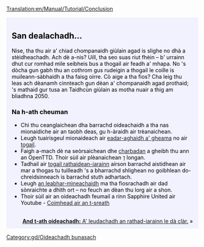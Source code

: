 [[Translation:en/Manual/Tutorial/Conclusion]]

{{en/Tabs|5|5
|gd/Manual/Tutorial/Main Page|1. A' tòiseachadh<!--
-->|gd/Manual/Tutorial/Busaichean|2. Busaichean<!--
-->|gd/Manual/Tutorial/Trèanaichean|3. Trèanaichean<!--
-->|gd/Manual/Tutorial/Plèanaichean|4. Plèanaichean<!--
-->|gd/Manual/Tutorial/Earradh|5. Earradh}}
<div style="padding:.5em 1em 1em 1em; border-top:none; background-color:#f1f2fe; color:#000;">
{{gd/Oideachadh}}

==San dealachadh...==
Nise, tha thu air a' chiad chompanaidh giùlain agad is slighe no dhà a stèidheachadh. Ach dè a-nis? Uill, tha seo suas riut fhèin – b' urrainn dhut cur romhad mìle seibheis bus a thogail air feadh a' mhapa. No 's dòcha gun gabh thu an cothrom gus rudeigin a thogail le coille is  muileann-sàbhaidh a tha faisg oirre. Cò aige a tha fios? Cha leig thu leas ach dèanamh cinnteach gun dèan a' chompanaidh agad prothaid; 's mathaid gur tusa an Taidhcùn giùlain as motha nuair a thig am bliadhna 2050.

===Na h-ath cheuman===
* Chì thu ceanglaichean dha barrachd oideachaidh a tha nas mionaidiche air an taobh deas, gu h-àraidh air trèanaichean.
* Leugh tuairisgeul mionaideach air [[en/Manual/Game interface|eadar-aghaidh a' gheama]] no air [[en/Manual/Construction|togail]].
* Faigh a-mach dè na seòrsaichean dhe [[en/Manual/Vehicles|charbadan]] a gheibh thu ann an OpenTTD. Thoir sùil air plèanaichean ⁊ longan.
* Tadhail air [[en/Manual/Railway construction|togail rathaidean-iarainn]] airson barrachd aistidhean air mar a thogas tu tuilleadh 's a bharrachd shlighean no goibhlean do-chreidsinneach is barrachd stuth adhartach.
* Leugh [[en/Manual/Main Page| an leabhar-mìneachaidh]] ma tha fiosrachadh air dad sònraichte a dhìth ort – no feuch an dèan thu lorg air a shon.
* Thoir sùil air an oideachadh feumail a rinn Sapphire United air Youtube - [http://www.youtube.com/watch?v=KAriYewKvj8&feature=PlayList&p=C168C0CB0588B9A0&index=0&playnext=1 Coimhead air an t-sreath]

<br style="clear:both;">
<span style="float: right">[[gd/Manual/Tutorial/Dà clàr rèile|'''And t-ath oideachadh:''' A' leudachadh an rathad-iarainn le dà clàr.]] &raquo;</span>
</div>
[[Category:gd/Oideachadh bunasach]]